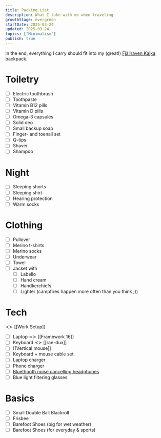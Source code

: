 ```yaml
---
title: Packing List
description: What I take with me when traveling
growthStage: evergreen
startDate: 2025-03-24
updated: 2025-03-24
topics: ["Minimalism"]
publish: true
---
```


In the end, everything I carry should fit into my (great!) [Fjällräven Kajka](https://www.fjallraven.com/eu/en-gb/bags-gear/backpacks-bags/trekking-backpacks/kajka-65-ml/) backpack.

# Toiletry

- [ ] Electric toothbrush
- [ ] Toothpaste
- [ ] Vitamin B12 pills
- [ ] Vitamin D pills
- [ ] Omega-3 capsules
- [ ] Solid deo
- [ ] Small backup soap
- [ ] Finger- and toenail set
- [ ] Q-tips
- [ ] Shaver
- [ ] Shampoo

# Night

- [ ] Sleeping shorts
- [ ] Sleeping shirt
- [ ] Hearing protection
- [ ] Warm socks

# Clothing

- [ ] Pullover
- [ ] Merino t-shirts
- [ ] Merino socks
- [ ] Underwear
- [ ] Towel
- [ ] Jacket with
  - [ ] Labello
  - [ ] Hand cream
  - [ ] Handkerchiefs
  - [ ] Lighter (campfires happen more often than you think ;))

# Tech
≺≻ [[Work Setup]]

- [ ] Laptop ≺≻ [[Framework 16]]
- [ ] Keyboard ≺≻ [[rae-dux]]
- [ ] [[Vertical mouse]]
- [ ] Keyboard + mouse cable set
- [ ] Laptop charger
- [ ] Phone charger
- [ ] [Bluethooth noise cancelling headphones](https://www.myearfun.com/eu/headphones/earfun-air-pro-3-le-audio-anc-true-wireless-earbuds-black)
- [ ] Blue light filtering glasses

# Basics

- [ ] Small Double Ball Blackroll
- [ ] Frisbee
- [ ] Barefoot Shoes (big for wet weather)
- [ ] Barefoot Shoes (for everyday & sports)

